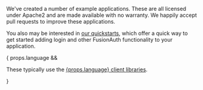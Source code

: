 We've created a number of example applications. These are all licensed under Apache2 and are made available with no warranty. We happily accept pull requests to improve these applications.

You also may be interested in [our quickstarts](/docs/quickstarts/), which offer a quick way to get started adding login and other FusionAuth functionality to your application.

{ props.language && 
<p>These typically use the <a href="/docs/v1/tech/client-libraries/{props.language}">{props.language} client libraries</a>.</p>
}

